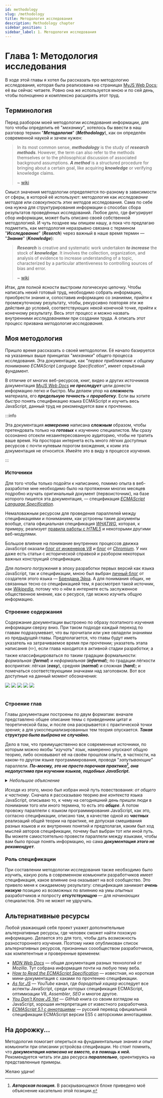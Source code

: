 ```yaml
---
id: methodology
slug: /methodology
title: Методология исследования
description: Methodology chapter
sidebar_position: 1
sidebar_label: 1. Методология исследования
---
```



<ChapterInfo type='informal' complexity='easy' time='9' />

# Глава 1: Методология исследования

В ходе этой главы я хотел бы рассказать про методологию исследования, которая была реализована на
страницах [MyJS Web Docs](https://github.com/denlove/myJS); её вы сейчас читаете. Ровно она же
используется мною и по сей день, чтобы полноценно и комплексно расширять этот труд.

## Терминология

Перед разбором моей методологии исследования информации, для того чтобы определить её "_механику_",
хотелось бы ввести в наш разговор термин "**_Методология_**" (**_Methodology_**), как он определён
современной наукой и зачем нужен:

> In its most common sense, **_methodology_** is the study of **_research methods_**. However, the
> term can also refer to the methods themselves or to the philosophical discussion of associated
> background assumptions. **_A method_** is a structured procedure for bringing about a certain
> goal, like acquiring **_knowledge_** or verifying knowledge claims.
>
> ~ [wiki](https://en.wikipedia.org/wiki/Methodology)

Смысл значения методологии определяется по-разному в зависимости от сферы, в которой её используют:
методология как _исследование методов_ или _совокупность этих методов_ исследования. Сама по себе
она нужна для структурирования информации о способах сбора результатов проведённых исследований.
Любое дело, где фигурирует сбор информации, может быть описано своей собственной методологией. И
чуть позднее мы опишем нашу, а пока что предлагаю подметить, как методология неразрывно связана с
термином "**_Исследование_**" (**_Reserch_**) через важный в наше время термин — "**_Знание_**"
(**_Knowledge_**):

> **_Research_** is creative and systematic work undertaken **_to increase_** the stock of
> **_knowledge_**. It involves the collection, organization, and analysis of evidence to increase
> understanding of a topic, characterized by a particular attentiveness to controlling sources of
> bias and error.
>
> ~ [wiki](https://en.wikipedia.org/wiki/Research)

Итак, для полной ясности выстроим логическую цепочку. Чтобы написать некий готовый труд, необходимо
собрать информацию, приобрести знания и, сопоставив информацию со знаниями, прийти к промежуточному
результату, чтобы, рекурсивно повторяя эти же действия до условий, соответствующих некой конечной
точке, прийти к конечному результату. Весь этот процесс и можно назвать внутренними _исследованиями_
при создании труда. А описать этот процесс призвана _методология исследования_.

## Моя методология

Пришло время рассказать о своей методологии. Её начало базируется на указанных выше принципах
"_механики_" общего процесса исследования. Эта документация, как "_первое приближение к общему
пониманию ECMAScript Language Specification_", имеет серьёзный фундамент.

В отличие от многих веб-ресурсов, книг, видео и других источников документация
[_MyJS Web Docs_](https://github.com/mjdocs/myJS) **_не преследует_** цели донести информацию легко
и быстро. Мы делаем упор на **_сложность_** материала, его **_предельную точность_** и
**_проработку_**. Если вы хотите _быстро_ понять спецификацию языка ECMAScript и изучить весь
JavaScript, данный труд не рекомендуется вам к прочтению.

:::info

Эта документация **_намеренно_** написана **_сложным_** образом, чтобы претендовать только на
**_готовых_** к изучению специалистов. Мы сразу осознанно отсекли незаинтересованную аудиторию,
чтобы не тратить ваше время. На просторах интернета есть много лёгких доступных ресурсов с почти
нулевым порогом вхождения, к коим эта документация не относится. Имейте это в виду в процессе
изучения.

:::

### Источники

Для того чтобы только подойти к написанию, помимо опыта в веб-разработке мне необходимо было на
протяжении многих месяцев подробно изучать оригинальный документ (первоисточник), на базе которого
пишется эта документация, — спецификация
[_ECMAScript Language Specification_](https://tc39.es/ecma262/multipage/).

Немаловажным ресурсом для проведения параллелей между спецификациями и пониманием, как устроены
такие документы вообще, стала официальная спецификация [_WHATWG_](https://spec.whatwg.org/),
которая, к примеру, реализует [правила работы с _HTML5_](https://html.spec.whatwg.org/multipage/) и
некоторыми другими веб-модулями.

Большое влияние на понимание внутренних процессов движка JavaScript оказали
[блог от инженеров _V8_](https://v8.dev/blog) и [блог](https://blog.chromium.org/) от
[_Chromium_](<https://en.wikipedia.org/wiki/Chromium_(web_browser)>). У них даже есть статьи с
исторической справкой и разбором некоторых важных конструкций спецификации.

Для _полного погружения_ в эпоху разработки первых версий как языка JavaScript, так и спецификации,
мною был выбран [личный блог](https://brendaneich.com/) от создателя этого языка —
[Брендана Эйха](https://en.wikipedia.org/wiki/Brendan_Eich). А для понимания общих, не связанных
тесно со спецификацией тем, я рассмотрел такой источник, как
[_Wikipedia_](https://www.wikipedia.org/), потому что о нём в интернете есть заслуженное
общественное мнение, как о ресурсе, где можно изучить общую информацию.

### Строение содержания

Содержание документации выстроено по образу поэтапного изучения информации сверху вниз. При таком
подходе каждый переход по главам подразумевает, что вы прочитали или уже овладели знаниями из
предыдущей главы. Предполагается, что главы будут иметь указатель на затрачиваемое время при
прочтении; указатель этапа написания (✏️), если глава находится в активной стадии разработки; а
также классифицироваться по таким градации формальности: _формальная_ (**_formal_**) и
_неформальная_ (**_informal_**); по градации лёгкости восприятия: лёгкая (**_easy_**), средняя
(**_normal_**) и сложная (**_hard_**); и помечаться соответствующими значками над заголовком. Вот
все доступные на данный момент обозначения:

<div style={{ display: 'flex', gap: '0.25rem', justifyContent: 'center' }}>
    <img src='/myJS/img/informal.svg' />
    <img src='/myJS/img/formal.svg' />
    <img src='/myJS/img/easy.svg' />
    <img src='/myJS/img/normal.svg' />
    <img src='/myJS/img/hard.svg' />
</div>
<br />

### Строение глав

Главы документации построены по двум форматам: вначале представлено общее описание темы с
приведением цитат и теоретической базы, и после она раскрывается с практической точки зрения; а для
узкоспециализированных тем теория опускается. **_Такая структура была выбрана не случайно._**

Дело в том, что преимущественно все современные источники, по которым можно якобы "_изучать_" язык,
намеренно упускают общую теорию, либо основывают её на своём прошлом опыте, в частности, на каком-то
другом языке программирования, проводя "_запутывающие_" параллели. **_По-моему, это не просто
порочная практика[^1], она недопустима при изучении языков, подобных JavaScript._**

<details>
<summary><i>Небольшое объяснение</i></summary>

Если в каком-нибудь языке компилируемом языке программирования при написании **_примитивного
значения_**, например, **_`'hello'` типа String_** вы имеете в виду _реальную строку данных_, для
которой сразу же было выделено место в памяти, и после говорите об этом в рамках другого, например,
интерпретируемого языка, проводя такую лёгкую параллель, то вынужден Вас удивить.

В случае использования на этом же примере языка JavaScript в условном _host environment_ типа
_браузера Google Chrome_, вы работаете **_не со строкой_**, а, по сути, **_с командой, обозначающей
отдельную самостоятельную сущность — StringLiteral Expression_**, проходящей через десятки
собственных проверок и алгоритмов, на выходе которых может получиться совсем не наша **_`'hello'`
типа String_**, но всё равно представляющая неявный **_идентификатор_**, ссылающийся в **_memory
heap_** (кучу) и указывающий в ней на некоторую **_структуру данных_**, имеющих внутри значение этой
строки (те самые данные).

И это всего лишь один пример поведения языка, отличного от некоторых других языков программирования,
на основании которого уже нельзя с уверенностью сравнивать или объяснять один из языков на примере
другого.

</details>

Исходя из этого, мною был избран иной путь повествования: _от общего к частному_. Сначала я
рассказываю теорию _вне контекста_ языка JavaScript, описываю то, к чему на сегодняшний день пришли
люди в понимании того или иного термина, то есть это **_общее_**. А потом провожу параллели с языком
программирования JavaScript, как это, согласно спецификации, описано там, в качестве одной из
**_частных_** реализаций общей теории на практике, не допуская смешивания разных языков и их
внутренних понятий и предполагая, каким был ход мыслей авторов спецификации, почему был выбран тот
или иной путь. Вы можете самостоятельно провести параллели между языками, чтобы вам было проще
понять информацию, но сама **_документация этого не рекомендует_**.

### Роль спецификации

При составлении методологии исследования также необходимо было изучить, какую роль в современном
комьюнити разработчиков имеет спецификация, какое влияние она оказывает на всё сообщество. Это
привело меня к ожидаемому результату: спецификация занимает **_очень низкую_** позицию из возможных
по влиянию на умы _опытных_ разработчиков и попросту **_отсутствующую_** — для _начинающих_
специалистов. Это не может не удручать.

## Альтернативные ресурсы

Любой уважающий себя проект укажет дополнительные альтернативные ресурсы, где человек сможет найти
похожую информацию. Делается это для того, чтобы дать возможность разностороннего изучения. Поэтому
ниже опубликован список альтернативных ресурсов, признанных соообществом разработчиков, как
компетентные и проверенные временем:

-   [_MDN Web Docs_](https://developer.mozilla.org/en-US/) — общая документация разных технологий от
    _Mozilla_. Тут собрана информация почти на любую тему веба.
-   [_How to Read the ECMAScript Specification_](https://timothygu.me/es-howto/) — известная, но
    короткая мини-документация с хаками по прочтению спецификации.
-   [_As for JS_](https://www.youtube.com/@AsForJS) — _YouTube_ канал, где _бородатый хацкер_
    исследует все аспекты JavaScript, среди которых спецификация ECMAScript, оптимизации V8,
    _Assembler_, _SEO_ и многое другое.
-   [_You Don't Know JS Yet_](https://github.com/getify/You-Dont-Know-JS/tree/2nd-ed) — _GitHub_
    книга со своим взглядом на JavaScript, хорошая интерпретация от известного разработчика.
-   [_ECMAScript 5.1 с аннотациями_](https://es5.javascript.ru/) — русский перевод официальной
    спецификации ECMAScript версии ES5 с авторскими аннотациями.

## На дорожку...

Методология помогает опереться на фундаментальные знания и опыт комьюнити при описании устройсва
специфиации. Но стоит помнить, что **_документация написана не вместо, а в помощь к ней._**
Рекомендуется читать эти два ресурса **_параллельно_**, ориентируясь на представленные примеры.

Желаю удачи!

[^1]:
    **_Авторская позиция._** В раскрывающемся блоке приведено моё объяснение касательно этой
    позиции.
